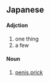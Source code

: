 == Japanese ==

==== '''Adjction''' ====

#one thing
#a few

==== '''Noun''' ====

#[[penis]],[[prick]]